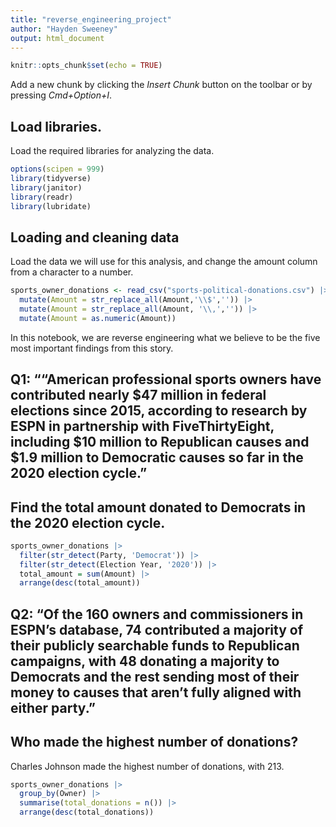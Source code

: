 ```yaml
---
title: "reverse_engineering_project"
author: "Hayden Sweeney"
output: html_document
---
```



```r
knitr::opts_chunk$set(echo = TRUE)
```

Add a new chunk by clicking the *Insert Chunk* button on the toolbar or by pressing *Cmd+Option+I*.

## Load libraries.

Load the required libraries for analyzing the data.

```r
options(scipen = 999)
library(tidyverse)
library(janitor)
library(readr)
library(lubridate)
```

## Loading and cleaning data

Load the data we will use for this analysis, and change the amount column from a character to a number.

```r
sports_owner_donations <- read_csv("sports-political-donations.csv") |>
  mutate(Amount = str_replace_all(Amount,'\\$','')) |>
  mutate(Amount = str_replace_all(Amount, '\\,','')) |>
  mutate(Amount = as.numeric(Amount))
```

In this notebook, we are reverse engineering what we believe to be the five most important findings from this story.

## Q1: "“American professional sports owners have contributed nearly $47 million in federal elections since 2015, according to research by ESPN in partnership with FiveThirtyEight, including $10 million to Republican causes and $1.9 million to Democratic causes so far in the 2020 election cycle.”

## Find the total amount donated to Democrats in the 2020 election cycle.

```r
sports_owner_donations |>
  filter(str_detect(Party, 'Democrat')) |>
  filter(str_detect(Election Year, '2020')) |>
  total_amount = sum(Amount) |>
  arrange(desc(total_amount))
```


## Q2: "Of the 160 owners and commissioners in ESPN’s database, 74 contributed a majority of their publicly searchable funds to Republican campaigns, with 48 donating a majority to Democrats and the rest sending most of their money to causes that aren’t fully aligned with either party."

## Who made the highest number of donations?
Charles Johnson made the highest number of donations, with 213.

```r
sports_owner_donations |>
  group_by(Owner) |>
  summarise(total_donations = n()) |>
  arrange(desc(total_donations))
```


